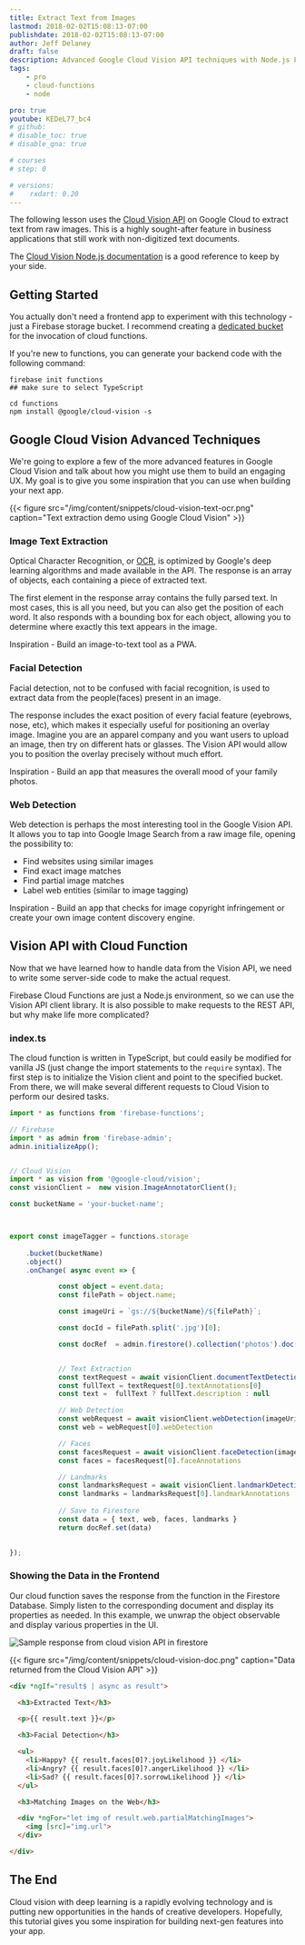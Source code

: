 ```yaml
---
title: Extract Text from Images
lastmod: 2018-02-02T15:08:13-07:00
publishdate: 2018-02-02T15:08:13-07:00
author: Jeff Delaney
draft: false
description: Advanced Google Cloud Vision API techniques with Node.js Firebase Cloud Functions
tags: 
    - pro
    - cloud-functions
    - node

pro: true
youtube: KEDeL77_bc4
# github: 
# disable_toc: true
# disable_qna: true

# courses
# step: 0

# versions:
#    rxdart: 0.20
---
```

The following lesson uses the [Cloud Vision API](https://cloud.google.com/vision/) on Google Cloud to extract text from raw images. This is a highly sought-after feature in business applications that still work with non-digitized text documents. 

The [Cloud Vision Node.js documentation](https://cloud.google.com/nodejs/docs/reference/vision/0.14.x/v1.ImageAnnotatorClient) is a good reference to keep by your side.


## Getting Started

You actually don't need a frontend app to experiment with this technology - just a Firebase storage bucket. I recommend creating a [dedicated bucket](https://firebase.google.com/docs/storage/web/start#use_multiple_storage_buckets) for the invocation of cloud functions.  

If you're new to functions, you can generate your backend code with the following command: 

```
firebase init functions
## make sure to select TypeScript

cd functions
npm install @google/cloud-vision -s
```

## Google Cloud Vision Advanced Techniques

We're going to explore a few of the more advanced features in Google Cloud Vision and talk about how you might use them to build an engaging UX. My goal is to give you some inspiration that you can use when building your next app. 

{{< figure src="/img/content/snippets/cloud-vision-text-ocr.png" caption="Text extraction demo using Google Cloud Vision" >}}

### Image Text Extraction

Optical Character Recognition, or [OCR](https://en.wikipedia.org/wiki/Optical_character_recognition), is optimized by Google's deep learning algorithms and made available in the API. The response is an array of objects, each containing a piece of extracted text. 

The first element in the response array contains the fully parsed text. In most cases, this is all you need, but you can also get the position of each word. It also responds with a bounding box for each object, allowing you to determine where exactly this text appears in the image. 

Inspiration - Build an image-to-text tool as a PWA. 



### Facial Detection

Facial detection, not to be confused with facial recognition, is used to extract data from the people(faces) present in an image. 

The response includes the exact position of every facial feature (eyebrows, nose, etc), which makes it especially useful for positioning an overlay image. Imagine you are an apparel company and you want users to upload an image, then try on different hats or glasses. The Vision API would allow you to position the overlay precisely without much effort. 

Inspiration - Build an app that measures the overall mood of your family photos. 


### Web Detection

Web detection is perhaps the most interesting tool in the Google Vision API. It allows you to tap into Google Image Search from a raw image file, opening the possibility to:

- Find websites using similar images
- Find exact image matches
- Find partial image matches
- Label web entities (similar to image tagging)

Inspiration - Build an app that checks for image copyright infringement or create your own image content discovery engine. 


## Vision API with Cloud Function

Now that we have learned how to handle data from the Vision API, we need to write some server-side code to make the actual request. 

Firebase Cloud Functions are just a Node.js environment, so we can use the Vision API client library. It is also possible to make requests to the REST API, but why make life more complicated? 

### index.ts

The cloud function is written in TypeScript, but could easily be modified for vanilla JS (just change the import statements to the `require` syntax). The first step is to initialize the Vision client and point to the specified bucket. From there, we will make several different requests to Cloud Vision to perform our desired tasks. 


```typescript
import * as functions from 'firebase-functions';

// Firebase
import * as admin from 'firebase-admin';
admin.initializeApp();


// Cloud Vision
import * as vision from '@google-cloud/vision';
const visionClient =  new vision.ImageAnnotatorClient();

const bucketName = 'your-bucket-name';



export const imageTagger = functions.storage
    
    .bucket(bucketName)
    .object()
    .onChange( async event => {

            const object = event.data;
            const filePath = object.name;   

            const imageUri = `gs://${bucketName}/${filePath}`;

            const docId = filePath.split('.jpg')[0];

            const docRef  = admin.firestore().collection('photos').doc(docId);


            // Text Extraction
            const textRequest = await visionClient.documentTextDetection(imageUri)
            const fullText = textRequest[0].textAnnotations[0]
            const text =  fullText ? fullText.description : null

            // Web Detection
            const webRequest = await visionClient.webDetection(imageUri)
            const web = webRequest[0].webDetection

            // Faces    
            const facesRequest = await visionClient.faceDetection(imageUri)
            const faces = facesRequest[0].faceAnnotations

            // Landmarks
            const landmarksRequest = await visionClient.landmarkDetection(imageUri)
            const landmarks = landmarksRequest[0].landmarkAnnotations
            
            // Save to Firestore
            const data = { text, web, faces, landmarks }
            return docRef.set(data)
                

});
```


### Showing the Data in the Frontend

Our cloud function saves the response from the function in the Firestore Database. Simply listen to the corresponding document and display its properties as needed. In this example, we unwrap the object observable and display various properties in the UI. 

<img class="content-image" src="/images/cloud-vision-doc.png" alt="Sample response from cloud vision API in firestore" /> 

{{< figure src="/img/content/snippets/cloud-vision-doc.png" caption="Data returned from the Cloud Vision API" >}}

```html
<div *ngIf="result$ | async as result">

  <h3>Extracted Text</h3>

  <p>{{ result.text }}</p>

  <h3>Facial Detection</h3>

  <ul>
    <li>Happy? {{ result.faces[0]?.joyLikelihood }} </li>
    <li>Angry? {{ result.faces[0]?.angerLikelihood }} </li>
    <li>Sad? {{ result.faces[0]?.sorrowLikelihood }} </li>
  </ul>

  <h3>Matching Images on the Web</h3>

  <div *ngFor="let img of result.web.partialMatchingImages">
    <img [src]="img.url">
  </div>

</div>
```


## The End

Cloud vision with deep learning is a rapidly evolving technology and is putting new opportunities in the hands of creative developers.  Hopefully, this tutorial gives you some inspiration for building next-gen features into your app. 

